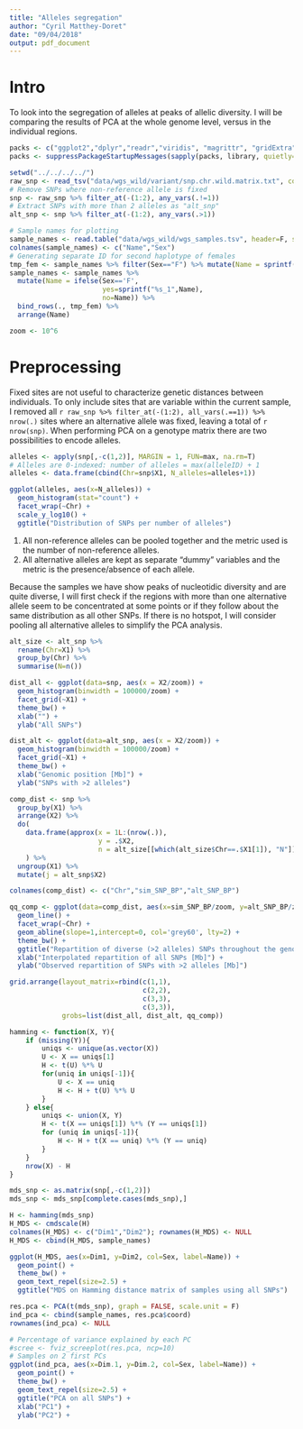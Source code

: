 ```yaml
---
title: "Alleles segregation"
author: "Cyril Matthey-Doret"
date: "09/04/2018"
output: pdf_document
---
```


# Intro

To look into the segregation of alleles at peaks of allelic diversity. I will be comparing the results of PCA at the whole genome level, versus in the individual regions. 


```r
packs <- c("ggplot2","dplyr","readr","viridis", "magrittr", "gridExtra", "ggrepel", "FactoMineR", "factoextra")
packs <- suppressPackageStartupMessages(sapply(packs, library, quietly=T, character.only=T))

setwd("../../../../")
raw_snp <- read_tsv("data/wgs_wild/variant/snp.chr.wild.matrix.txt", col_names=F, na='.', col_types = cols())
# Remove SNPs where non-reference allele is fixed
snp <- raw_snp %>% filter_at(-(1:2), any_vars(.!=1))
# Extract SNPs with more than 2 alleles as "alt_snp"
alt_snp <- snp %>% filter_at(-(1:2), any_vars(.>1))

# Sample names for plotting
sample_names <- read.table("data/wgs_wild/wgs_samples.tsv", header=F, stringsAsFactors = F)
colnames(sample_names) <- c("Name","Sex")
# Generating separate ID for second haplotype of females
tmp_fem <- sample_names %>% filter(Sex=="F") %>% mutate(Name = sprintf("%s_2", Name))
sample_names <- sample_names %>% 
  mutate(Name = ifelse(Sex=='F', 
                       yes=sprintf("%s_1",Name),
                       no=Name)) %>%
  bind_rows(., tmp_fem) %>%
  arrange(Name)

zoom <- 10^6
```


# Preprocessing

Fixed sites are not useful to characterize genetic distances between individuals. To only include sites that are variable within the current sample, I removed all ```r raw_snp %>% filter_at(-(1:2), all_vars(.==1)) %>% nrow(.)``` sites where an alternative allele was fixed, leaving a total of ```r nrow(snp)```. When performing PCA on a genotype matrix there are two possibilities to encode alleles. 

```r
alleles <- apply(snp[,-c(1,2)], MARGIN = 1, FUN=max, na.rm=T)
# Alleles are 0-indexed: number of alleles = max(alleleID) + 1
alleles <- data.frame(cbind(Chr=snp$X1, N_alleles=alleles+1))

ggplot(alleles, aes(x=N_alleles)) + 
  geom_histogram(stat="count") +
  facet_wrap(~Chr) + 
  scale_y_log10() + 
  ggtitle("Distribution of SNPs per number of alleles")
```

1. All non-reference alleles can be pooled together and the metric used is the number of non-reference alleles.
2. All alternative alleles are kept as separate "dummy" variables and the metric is the presence/absence of each allele.

Because the samples we have show peaks of nucleotidic diversity and are quite diverse, I will first check if the regions with more than one alternative allele seem to be concentrated at some points or if they follow about the same distribution as all other SNPs. If there is no hotspot, I will consider pooling all alternative alleles to simplify the PCA analysis.

```r
alt_size <- alt_snp %>% 
  rename(Chr=X1) %>% 
  group_by(Chr) %>% 
  summarise(N=n())

dist_all <- ggplot(data=snp, aes(x = X2/zoom)) + 
  geom_histogram(binwidth = 100000/zoom) + 
  facet_grid(~X1) + 
  theme_bw() + 
  xlab("") +
  ylab("All SNPs")

dist_alt <- ggplot(data=alt_snp, aes(x = X2/zoom)) + 
  geom_histogram(binwidth = 100000/zoom) + 
  facet_grid(~X1) + 
  theme_bw() + 
  xlab("Genomic position [Mb]") + 
  ylab("SNPs with >2 alleles")

comp_dist <- snp %>%
  group_by(X1) %>%
  arrange(X2) %>%
  do(
    data.frame(approx(x = 1L:(nrow(.)), 
                      y = .$X2, 
                      n = alt_size[[which(alt_size$Chr==.$X1[1]), "N"]])$y)
    ) %>% 
  ungroup(X1) %>% 
  mutate(j = alt_snp$X2)

colnames(comp_dist) <- c("Chr","sim_SNP_BP","alt_SNP_BP")

qq_comp <- ggplot(data=comp_dist, aes(x=sim_SNP_BP/zoom, y=alt_SNP_BP/zoom)) + 
  geom_line() + 
  facet_wrap(~Chr) +
  geom_abline(slope=1,intercept=0, col='grey60', lty=2) + 
  theme_bw() + 
  ggtitle("Repartition of diverse (>2 alleles) SNPs throughout the genome") + 
  xlab("Interpolated repartition of all SNPs [Mb]") + 
  ylab("Observed repartition of SNPs with >2 alleles [Mb]")

grid.arrange(layout_matrix=rbind(c(1,1),
                                 c(2,2),
                                 c(3,3),
                                 c(3,3)),
             grobs=list(dist_all, dist_alt, qq_comp))
```

```r



hamming <- function(X, Y){
    if (missing(Y)){
        uniqs <- unique(as.vector(X))
        U <- X == uniqs[1]
        H <- t(U) %*% U
        for(uniq in uniqs[-1]){
            U <- X == uniq
            H <- H + t(U) %*% U
        }
    } else{
        uniqs <- union(X, Y)
        H <- t(X == uniqs[1]) %*% (Y == uniqs[1])
        for (uniq in uniqs[-1]){
            H <- H + t(X == uniq) %*% (Y == uniq)
        }
    }
    nrow(X) - H
}

mds_snp <- as.matrix(snp[,-c(1,2)])
mds_snp <- mds_snp[complete.cases(mds_snp),]

H <- hamming(mds_snp)
H_MDS <- cmdscale(H)
colnames(H_MDS) <- c("Dim1","Dim2"); rownames(H_MDS) <- NULL
H_MDS <- cbind(H_MDS, sample_names)

ggplot(H_MDS, aes(x=Dim1, y=Dim2, col=Sex, label=Name)) + 
  geom_point() + 
  theme_bw() + 
  geom_text_repel(size=2.5) + 
  ggtitle("MDS on Hamming distance matrix of samples using all SNPs")

```

```r

res.pca <- PCA(t(mds_snp), graph = FALSE, scale.unit = F)
ind_pca <- cbind(sample_names, res.pca$coord)
rownames(ind_pca) <- NULL

# Percentage of variance explained by each PC
#scree <- fviz_screeplot(res.pca, ncp=10)
# Samples on 2 first PCs
ggplot(ind_pca, aes(x=Dim.1, y=Dim.2, col=Sex, label=Name)) + 
  geom_point() + 
  theme_bw() + 
  geom_text_repel(size=2.5) + 
  ggtitle("PCA on all SNPs") + 
  xlab("PC1") + 
  ylab("PC2") +


```